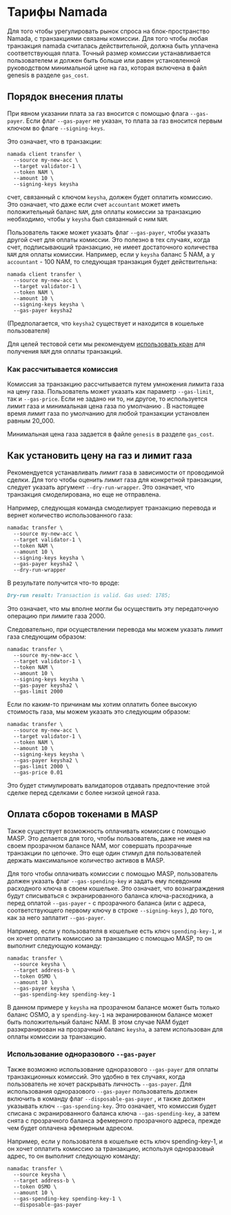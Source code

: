 # Тарифы Namada

Для того чтобы урегулировать рынок спроса на блок-пространство Namada, с транзакциями связаны комиссии. Для того чтобы любая транзакция namada считалась действительной, должна быть уплачена соответствующая плата. Точный размер комиссии устанавливается пользователем и должен быть больше или равен установленной руководством минимальной цене на газ, которая включена в файл genesis в разделе `gas_cost`.

## Порядок внесения платы

При явном указании плата за газ вносится с помощью флага `--gas-payer`. Если флаг `--gas-payer` не указан, то плата за газ вносится первым ключом во флаге `--signing-keys`.

Это означает, что в транзакции:

```shell copy
namada client transfer \
  --source my-new-acc \
  --target validator-1 \
  --token NAM \
  --amount 10 \
  --signing-keys keysha
```

счет, связанный с ключом `keysha`, должен будет оплатить комиссию. Это означает, что даже если счет `accountant` может иметь положительный баланс `NAM`, для оплаты комиссии за транзакцию необходимо, чтобы у `keysha` был связанный с ним `NAM`.

Пользователь также может указать флаг `--gas-payer`, чтобы указать другой счет для оплаты комиссии. Это полезно в тех случаях, когда счет, подписывающий транзакцию, не имеет достаточного количества `NAM` для оплаты комиссии. Например, если у `keysha` баланс 5 NAM, а у `accountant` - 100 NAM, то следующая транзакция будет действительна:

```shell copy
namada client transfer \
  --source my-new-acc \
  --target validator-1 \
  --token NAM \
  --amount 10 \
  --signing-keys keysha \
  --gas-payer keysha2
```

(Предполагается, что `keysha2` существует и находится в кошельке пользователя)

Для целей тестовой сети мы рекомендуем [использовать кран](../networks/testnets/pow.mdx) для получения `NAM` для оплаты транзакций.

### Как рассчитывается комиссия

Комиссия за транзакцию рассчитывается путем умножения лимита газа на цену газа. Пользователь может указать как параметр `--gas-limit`, так и `--gas-price`. Если не задано ни то, ни другое, то используется лимит газа и минимальная цена газа по умолчанию . В настоящее время лимит газа по умолчанию для любой транзакции установлен равным 20\_000.

Минимальная цена газа задается в файле `genesis` в разделе `gas_cost`.

## Как установить цену на газ и лимит газа

Рекомендуется устанавливать лимит газа в зависимости от проводимой сделки. Для того чтобы оценить лимит газа для конкретной транзакции, следует указать аргумент `--dry-run-wrapper`. Это означает, что транзакция смоделирована, но еще не отправлена.

Например, следующая команда смоделирует транзакцию перевода и вернет количество использованного газа:

```shell copy
namadac transfer \
  --source my-new-acc \
  --target validator-1 \
  --token NAM \
  --amount 10 \
  --signing-keys keysha \
  --gas-payer keysha2 \
  --dry-run-wrapper
```

В результате получится что-то вроде:

```md
Dry-run result: Transaction is valid. Gas used: 1785;
```

Это означает, что мы вполне могли бы осуществить эту передаточную операцию при лимите газа 2000.

Следовательно, при осуществлении перевода мы можем указать лимит газа следующим образом:

```shell copy
namadac transfer \
  --source my-new-acc \
  --target validator-1 \
  --token NAM \
  --amount 10 \
  --signing-keys keysha \
  --gas-payer keysha2 \
  --gas-limit 2000
```

Если по каким-то причинам мы хотим оплатить более высокую стоимость газа, мы можем указать это следующим образом:

```shell copy
namadac transfer \
  --source my-new-acc \
  --target validator-1 \
  --token NAM \
  --amount 10 \
  --signing-keys keysha \
  --gas-payer keysha2 \
  --gas-limit 2000 \
  --gas-price 0.01
```

Это будет стимулировать валидаторов отдавать предпочтение этой сделке перед сделками с более низкой ценой газа.

## Оплата сборов токенами в MASP

Также существует возможность оплачивать комиссии с помощью MASP. Это делается для того, чтобы пользователь, даже не имея на своем прозрачном балансе NAM, мог совершать прозрачные транзакции по цепочке. Это еще один стимул для пользователей держать максимальное количество активов в MASP.

Для того чтобы оплачивать комиссии с помощью MASP, пользователь должен указать флаг `--gas-spending-key` и задать ему псевдоним расходного ключа в своем кошельке. Это означает, что вознаграждения будут списываться с экранированного баланса ключа-расходника, а перед оплатой `--gas-payer` - с прозрачного баланса (или с адреса, соответствующего первому ключу в строке `--signing-keys` ), до того, как за него заплатит `--gas-payer`.

Например, если у пользователя в кошельке есть ключ `spending-key-1`, и он хочет оплатить комиссию за транзакцию с помощью MASP, то он выполнит следующую команду:

```shell copy
namadac transfer \
  --source keysha \
  --target address-b \
  --token OSMO \
  --amount 10 \
  --gas-payer keysha \
  --gas-spending-key spending-key-1
```

В данном примере у `keysha` на прозрачном балансе может быть только баланс OSMO, а у `spending-key-1` на экранированном балансе может быть положительный баланс NAM. В этом случае NAM будет разэкранирован на прозрачный баланс `keysha`, а затем использован для оплаты комиссии за транзакцию.

### Использование одноразового `--gas-payer`

Также возможно использование одноразового `--gas-payer` для оплаты транзакционных комиссий. Это удобно в тех случаях, когда пользователь не хочет раскрывать личность `--gas-payer`. Для использования одноразового `--gas-payer` пользователь должен включить в команду флаг `--disposable-gas-payer` , и также должен указывать ключ `--gas-spending-key`. Это означает, что комиссия будет списана с экранированного баланса ключа `--gas-spending-key`, а затем снята с прозрачного баланса эфемерного прозрачного адреса, прежде чем будет оплачена эфемерным адресом.

Например, если у пользователя в кошельке есть ключ spending-key-1, и он хочет оплатить комиссию за транзакцию, используя одноразовый адрес, то он выполнит следующую команду:

```shell copy
namadac transfer \
  --source keysha \
  --target address-b \
  --token OSMO \
  --amount 10 \
  --gas-spending-key spending-key-1 \
  --disposable-gas-payer
```